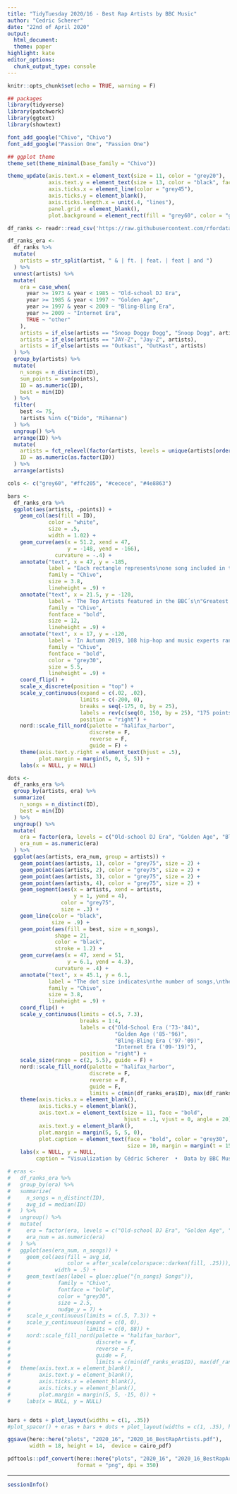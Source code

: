 ```yaml
---
title: "TidyTuesday 2020/16 - Best Rap Artists by BBC Music"
author: "Cedric Scherer"
date: "22nd of April 2020"
output:
  html_document:
  theme: paper
highlight: kate
editor_options:
  chunk_output_type: console
---
```

  
```r
knitr::opts_chunk$set(echo = TRUE, warning = F)
```

```r
## packages
library(tidyverse)
library(patchwork)
library(ggtext)
library(showtext)

font_add_google("Chivo", "Chivo")
font_add_google("Passion One", "Passion One")

## ggplot theme
theme_set(theme_minimal(base_family = "Chivo"))

theme_update(axis.text.x = element_text(size = 11, color = "grey20"),
             axis.text.y = element_text(size = 13, color = "black", face = "bold"),
             axis.ticks.x = element_line(color = "grey45"),
             axis.ticks.y = element_blank(),
             axis.ticks.length.x = unit(.4, "lines"),
             panel.grid = element_blank(),
             plot.background = element_rect(fill = "grey60", color = "grey60"))
```

```r
df_ranks <- readr::read_csv('https://raw.githubusercontent.com/rfordatascience/tidytuesday/master/data/2020/2020-04-14/rankings.csv')

df_ranks_era <-
  df_ranks %>% 
  mutate(
    artists = str_split(artist, " & | ft. | feat. | feat | and ")
  ) %>% 
  unnest(artists) %>% 
  mutate(
    era = case_when(
      year >= 1973 & year < 1985 ~ "Old-school DJ Era",
      year >= 1985 & year < 1997 ~ "Golden Age",
      year >= 1997 & year < 2009 ~ "Bling-Bling Era",
      year >= 2009 ~ "Internet Era",
      TRUE ~ "other"
    ),
    artists = if_else(artists == "Snoop Doggy Dogg", "Snoop Dogg", artists),
    artists = if_else(artists == "JAY-Z", "Jay-Z", artists),
    artists = if_else(artists == "Outkast", "OutKast", artists)
  ) %>% 
  group_by(artists) %>% 
  mutate(
    n_songs = n_distinct(ID),
    sum_points = sum(points),
    ID = as.numeric(ID),
    best = min(ID)
  ) %>% 
  filter(
    best <= 75, 
    !artists %in% c("Dido", "Rihanna")
  ) %>% 
  ungroup() %>% 
  arrange(ID) %>% 
  mutate(
    artists = fct_relevel(factor(artists, levels = unique(artists[order(sum_points, -best)]))),
    ID = as.numeric(as.factor(ID))
  ) %>% 
  arrange(artists)

cols <- c("grey60", "#ffc205", "#cecece", "#4e8863")
```

```r
bars <- 
  df_ranks_era %>% 
  ggplot(aes(artists, -points)) +
    geom_col(aes(fill = ID),
             color = "white",
             size = .5,
             width = 1.02) +
    geom_curve(aes(x = 51.2, xend = 47, 
                   y = -148, yend = -166),
               curvature = -.4) +
    annotate("text", x = 47, y = -185, 
             label = "Each rectangle represents\none song included in the\nBBC ranking, its length\n the total points and the\ncolor indicates the rank",
             family = "Chivo",
             size = 3.8,
             lineheight = .9) +
    annotate("text", x = 21.5, y = -120, 
             label = 'The Top Artists featured in the BBC´s\n"Greatest Hip-Hop Songs of All Time"',
             family = "Chivo",
             fontface = "bold",
             size = 12,
             lineheight = .9) +
    annotate("text", x = 17, y = -120,
             label = 'In Autumn 2019, 108 hip-hop and music experts ranked their 5 favorites out of\n311 nominated songs in an online survey by the BBC. The graphic shows points\nscored in total and per song for the top ranked artists and broken down by era.',
             family = "Chivo",
             fontface = "bold",
             color = "grey30",
             size = 5.5,
             lineheight = .9) +
    coord_flip() +
    scale_x_discrete(position = "top") +
    scale_y_continuous(expand = c(.02, .02),
                       limits = c(-200, 0),
                       breaks = seq(-175, 0, by = 25),
                       labels = rev(c(seq(0, 150, by = 25), "175 points")),
                       position = "right") +
    nord::scale_fill_nord(palette = "halifax_harbor", 
                          discrete = F, 
                          reverse = F, 
                          guide = F) +
    theme(axis.text.y.right = element_text(hjust = .5),
          plot.margin = margin(5, 0, 5, 5)) +
    labs(x = NULL, y = NULL)

dots <-
  df_ranks_era %>% 
  group_by(artists, era) %>% 
  summarize(
    n_songs = n_distinct(ID),
    best = min(ID)
  ) %>% 
  ungroup() %>% 
  mutate(
    era = factor(era, levels = c("Old-school DJ Era", "Golden Age", "Bling-Bling Era", "Internet Era")),
    era_num = as.numeric(era)
  ) %>%
  ggplot(aes(artists, era_num, group = artists)) +
    geom_point(aes(artists, 1), color = "grey75", size = 2) +
    geom_point(aes(artists, 2), color = "grey75", size = 2) +
    geom_point(aes(artists, 3), color = "grey75", size = 2) +
    geom_point(aes(artists, 4), color = "grey75", size = 2) +
    geom_segment(aes(x = artists, xend = artists, 
                     y = 1, yend = 4), 
                 color = "grey75",
                 size = .3) +
    geom_line(color = "black",
              size = .9) +
    geom_point(aes(fill = best, size = n_songs), 
               shape = 21, 
               color = "black", 
               stroke = 1.2) +
    geom_curve(aes(x = 47, xend = 51, 
                   y = 6.1, yend = 4.3),
               curvature = .4) +
    annotate("text", x = 45.1, y = 6.1, 
             label = "The dot size indicates\nthe number of songs,\nthe dot color the best\nrank in each era",
             family = "Chivo",
             size = 3.8, 
             lineheight = .9) +
    coord_flip() +
    scale_y_continuous(limits = c(.5, 7.3),
                       breaks = 1:4,
                       labels = c("Old-School Era ('73-'84)", 
                                  "Golden Age ('85-'96)", 
                                  "Bling-Bling Era ('97-'09)", 
                                  "Internet Era ('09-'19)"), 
                       position = "right") +
    scale_size(range = c(2, 5.5), guide = F) +
    nord::scale_fill_nord(palette = "halifax_harbor", 
                          discrete = F, 
                          reverse = F, 
                          guide = F, 
                          limits = c(min(df_ranks_era$ID), max(df_ranks_era$ID))) +
    theme(axis.ticks.x = element_blank(),
          axis.ticks.y = element_blank(),
          axis.text.x = element_text(size = 11, face = "bold", 
                                     hjust = .1, vjust = 0, angle = 20),
          axis.text.y = element_blank(),
          plot.margin = margin(5, 5, 5, 0),
          plot.caption = element_text(face = "bold", color = "grey30", 
                                      size = 10, margin = margin(t = 15))) +
    labs(x = NULL, y = NULL,
         caption = "Visualization by Cédric Scherer  •  Data by BBC Music")

# eras <-
#   df_ranks_era %>% 
#   group_by(era) %>% 
#   summarize(
#     n_songs = n_distinct(ID),
#     avg_id = median(ID)
#   ) %>% 
#   ungroup() %>% 
#   mutate(
#     era = factor(era, levels = c("Old-school DJ Era", "Golden Age", "Bling-Bling Era", "Internet Era")),
#     era_num = as.numeric(era)
#   ) %>%
#   ggplot(aes(era_num, n_songs)) +
#     geom_col(aes(fill = avg_id,
#                  color = after_scale(colorspace::darken(fill, .25))), 
#              width = .5) +
#     geom_text(aes(label = glue::glue("{n_songs} Songs")),
#               family = "Chivo",
#               fontface = "bold",
#               color = "grey30",
#               size = 2.5,
#               nudge_y = 7) +
#     scale_x_continuous(limits = c(.5, 7.3)) +
#     scale_y_continuous(expand = c(0, 0), 
#                        limits = c(0, 88)) +
#     nord::scale_fill_nord(palette = "halifax_harbor", 
#                           discrete = F, 
#                           reverse = F, 
#                           guide = F, 
#                           limits = c(min(df_ranks_era$ID), max(df_ranks_era$ID))) +
#   theme(axis.text.x = element_blank(),
#         axis.text.y = element_blank(),
#         axis.ticks.x = element_blank(),
#         axis.ticks.y = element_blank(),
#         plot.margin = margin(5, 5, -15, 0)) +
#     labs(x = NULL, y = NULL)


bars + dots + plot_layout(widths = c(1, .35))
#plot_spacer() + eras + bars + dots + plot_layout(widths = c(1, .35), heights = c(.1, 1))

ggsave(here::here("plots", "2020_16", "2020_16_BestRapArtists.pdf"),
       width = 18, height = 14,  device = cairo_pdf)

pdftools::pdf_convert(here::here("plots", "2020_16", "2020_16_BestRapArtists.pdf"),
                      format = "png", dpi = 350)
```

***

```r
sessionInfo()
```

